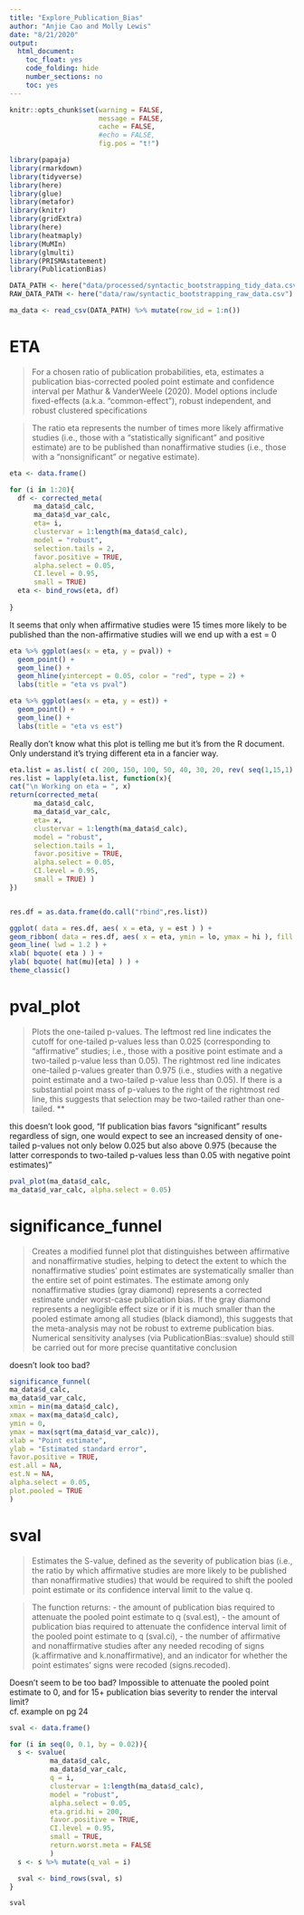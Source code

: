 ```yaml
---
title: "Explore_Publication_Bias"
author: "Anjie Cao and Molly Lewis"
date: "8/21/2020"
output: 
  html_document:
    toc_float: yes
    code_folding: hide 
    number_sections: no
    toc: yes
---
```


```r
knitr::opts_chunk$set(warning = FALSE, 
                      message = FALSE, 
                      cache = FALSE,
                      #echo = FALSE,
                      fig.pos = "t!")
```

```r
library(papaja)
library(rmarkdown)
library(tidyverse) 
library(here)
library(glue)
library(metafor)
library(knitr)
library(gridExtra)
library(here)
library(heatmaply)
library(MuMIn)
library(glmulti)
library(PRISMAstatement)
library(PublicationBias)

DATA_PATH <- here("data/processed/syntactic_bootstrapping_tidy_data.csv") 
RAW_DATA_PATH <- here("data/raw/syntactic_bootstrapping_raw_data.csv")

ma_data <- read_csv(DATA_PATH) %>% mutate(row_id = 1:n())

```

# ETA
> For a chosen ratio of publication probabilities, eta, estimates a publication bias-corrected pooled
point estimate and confidence interval per Mathur & VanderWeele (2020). Model options include
fixed-effects (a.k.a. "common-effect"), robust independent, and robust clustered specifications

> The ratio eta represents the number of times more likely affirmative studies (i.e., those with a
"statistically significant" and positive estimate) are to be published than nonaffirmative studies (i.e.,
those with a "nonsignificant" or negative estimate).

```r
eta <- data.frame()

for (i in 1:20){
  df <- corrected_meta(
      ma_data$d_calc,
      ma_data$d_var_calc,
      eta= i,
      clustervar = 1:length(ma_data$d_calc),
      model = "robust",
      selection.tails = 2,
      favor.positive = TRUE,
      alpha.select = 0.05,
      CI.level = 0.95,
      small = TRUE)
  eta <- bind_rows(eta, df)
  
}

```



It seems that only when affirmative studies were 15 times more likely to be published than the non-affirmative studies will we end up with a est = 0 


```r
eta %>% ggplot(aes(x = eta, y = pval)) + 
  geom_point() + 
  geom_line() + 
  geom_hline(yintercept = 0.05, color = "red", type = 2) + 
  labs(title = "eta vs pval")

eta %>% ggplot(aes(x = eta, y = est)) + 
  geom_point() + 
  geom_line() + 
  labs(title = "eta vs est")
```


Really don't know what this plot is telling me but it's from the R document. Only understand it's trying different eta in a fancier way.

```r
eta.list = as.list( c( 200, 150, 100, 50, 40, 30, 20, rev( seq(1,15,1) ) ) )
res.list = lapply(eta.list, function(x){
cat("\n Working on eta = ", x)
return(corrected_meta(
      ma_data$d_calc,
      ma_data$d_var_calc,
      eta= x,
      clustervar = 1:length(ma_data$d_calc),
      model = "robust",
      selection.tails = 1,
      favor.positive = TRUE,
      alpha.select = 0.05,
      CI.level = 0.95,
      small = TRUE) )
})


res.df = as.data.frame(do.call("rbind",res.list)) 

ggplot( data = res.df, aes( x = eta, y = est ) ) +
geom_ribbon( data = res.df, aes( x = eta, ymin = lo, ymax = hi ), fill = "gray" ) +
geom_line( lwd = 1.2 ) +
xlab( bquote( eta ) ) +
ylab( bquote( hat(mu)[eta] ) ) +
theme_classic()
```


# pval_plot 

> Plots the one-tailed p-values. The leftmost red line indicates the cutoff for one-tailed p-values less
than 0.025 (corresponding to "affirmative" studies; i.e., those with a positive point estimate and a
two-tailed p-value less than 0.05). The rightmost red line indicates one-tailed p-values greater than
0.975 (i.e., studies with a negative point estimate and a two-tailed p-value less than 0.05). If there is
a substantial point mass of p-values to the right of the rightmost red line, this suggests that selection
may be two-tailed rather than one-tailed. **

this doesn't look good, "If publication bias favors “significant” results regardless of sign, one would expect to see an increased density of one-tailed p-values not only below 0.025 but also above 0.975 (because the latter corresponds to two-tailed p-values less than 0.05 with negative point estimates)"

```r
pval_plot(ma_data$d_calc,
ma_data$d_var_calc, alpha.select = 0.05) 
```

# significance_funnel

> Creates a modified funnel plot that distinguishes between affirmative and nonaffirmative studies,
helping to detect the extent to which the nonaffirmative studies’ point estimates are systematically
smaller than the entire set of point estimates. The estimate among only nonaffirmative studies (gray
diamond) represents a corrected estimate under worst-case publication bias. If the gray diamond
represents a negligible effect size or if it is much smaller than the pooled estimate among all studies
(black diamond), this suggests that the meta-analysis may not be robust to extreme publication
bias. Numerical sensitivity analyses (via PublicationBias::svalue) should still be carried out
for more precise quantitative conclusion

doesn't look too bad? 

```r
significance_funnel(
ma_data$d_calc,
ma_data$d_var_calc,
xmin = min(ma_data$d_calc),
xmax = max(ma_data$d_calc),
ymin = 0,
ymax = max(sqrt(ma_data$d_var_calc)),
xlab = "Point estimate",
ylab = "Estimated standard error",
favor.positive = TRUE,
est.all = NA,
est.N = NA,
alpha.select = 0.05,
plot.pooled = TRUE
)
```

# sval 
> Estimates the S-value, defined as the severity of publication bias (i.e., the ratio by which affirmative
studies are more likely to be published than nonaffirmative studies) that would be required to shift
the pooled point estimate or its confidence interval limit to the value q.

> The function returns: 
- the amount of publication bias required to attenuate the pooled point estimate
to q (sval.est), 
- the amount of publication bias required to attenuate the confidence interval limit
of the pooled point estimate to q (sval.ci), 
- the number of affirmative and nonaffirmative studies
after any needed recoding of signs (k.affirmative and k.nonaffirmative), and an indicator for
whether the point estimates’ signs were recoded (signs.recoded).

Doesn't seem to be too bad? Impossible to attenuate the pooled point estimate to 0, and for 15+ publication bias severity to render the interval limit?  
cf. example on pg 24

```r
sval <- data.frame()

for (i in seq(0, 0.1, by = 0.02)){
  s <- svalue(
          ma_data$d_calc,
          ma_data$d_var_calc,
          q = i,
          clustervar = 1:length(ma_data$d_calc),
          model = "robust",
          alpha.select = 0.05,
          eta.grid.hi = 200,
          favor.positive = TRUE,
          CI.level = 0.95,
          small = TRUE,
          return.worst.meta = FALSE
          )
  s <- s %>% mutate(q_val = i)

  sval <- bind_rows(sval, s) 
}

sval

```
